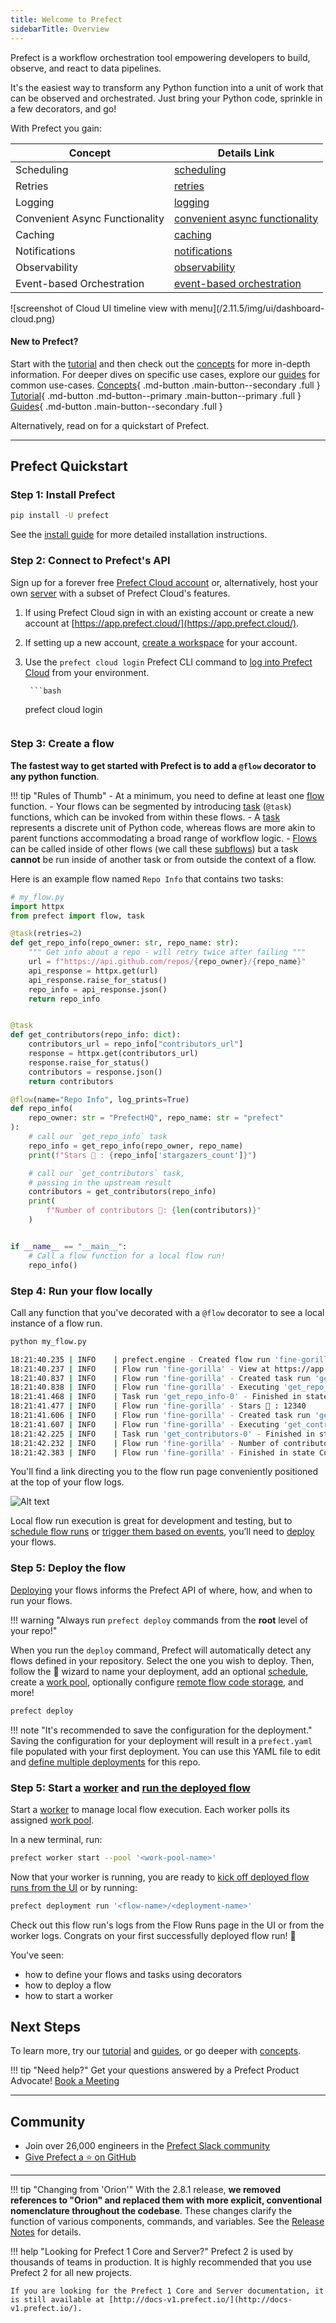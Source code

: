 ```yaml
---
title: Welcome to Prefect
sidebarTitle: Overview
---
```



Prefect is a workflow orchestration tool empowering developers to build, observe, and react to data pipelines.

It's the easiest way to transform any Python function into a unit of work that can be observed and orchestrated. Just bring your Python code, sprinkle in a few decorators, and go!

With Prefect you gain:

| Concept                      | Details Link                                         |
|------------------------------|------------------------------------------------------|
| Scheduling                   | [scheduling](/2.11.5/concepts/schedules)                    |
| Retries                      | [retries](/2.11.5/concepts/tasks/#task-arguments)           |
| Logging                      | [logging](/2.11.5/guides/logs/)                           |
| Convenient Async Functionality | [convenient async functionality](/2.11.5/concepts/task-runners/#task-runners) |
| Caching                      | [caching](/2.11.5/concepts/tasks/#caching)                  |
| Notifications                | [notifications](/2.11.5/cloud/automations/)                 |
| Observability                | [observability](/2.11.5/cloud/overview/)                    |
| Event-based Orchestration   | [event-based orchestration](/2.11.5/cloud/webhooks/)        |

<Frame caption="Prefect UI">![screenshot of Cloud UI timeline view with menu](/2.11.5/img/ui/dashboard-cloud.png)</Frame>


#### New to Prefect?
Start with the [tutorial](/2.11.5/tutorial/) and then check out the [concepts](/2.11.5/concepts/index/) for more in-depth information. For deeper dives on specific use cases, explore our [guides](guides/index/) for common use-cases. 
[Concepts](/2.11.5/concepts)\{ .md-button .main-button--secondary .full } [Tutorial](/2.11.5/tutorial/)\{ .md-button .md-button--primary .main-button--primary .full }  [Guides](guides)\{ .md-button .main-button--secondary .full }

Alternatively, read on for a quickstart of Prefect.


---

## Prefect Quickstart

### Step 1: Install Prefect

```bash
pip install -U prefect
```

See the [install guide](/2.11.5/getting-started/installation/) for more detailed installation instructions.
### Step 2: Connect to Prefect's API

Sign up for a forever free [Prefect Cloud account](/2.11.5/cloud/) or, alternatively, host your own [server](/2.11.5/host/) with a subset of Prefect Cloud's features.

1. If using Prefect Cloud sign in with an existing account or create a new account at [https://app.prefect.cloud/](https://app.prefect.cloud/).
2. If setting up a new account, [create a workspace](/2.11.5/cloud/workspaces/#create-a-workspace) for your account.
3. Use the `prefect cloud login` Prefect CLI command to [log into Prefect Cloud](/2.11.5/cloud/users/api-keys) from your environment.

        ```bash
    prefect cloud login
    ```
    
### Step 3: Create a flow
**The fastest way to get started with Prefect is to add a `@flow` decorator to any python function**.

!!! tip "Rules of Thumb"
    - At a minimum, you need to define at least one [flow](/2.11.5/tutorial/flows/) function.
    - Your flows can be segmented by introducing [task](/2.11.5/tutorial/tasks/) (`@task`) functions, which can be invoked from within these flows.
    - A [task](/2.11.5/concepts/tasks/) represents a discrete unit of Python code, whereas flows are more akin to parent functions accommodating a broad range of workflow logic.
    - [Flows](/2.11.5/concepts/flows) can be called inside of other flows (we call these [subflows](/2.11.5/concepts/flows/#composing-flows)) but a task **cannot** be run inside of another task or from outside the context of a flow.

Here is an example flow named `Repo Info` that contains two tasks:
```python
# my_flow.py
import httpx
from prefect import flow, task

@task(retries=2)
def get_repo_info(repo_owner: str, repo_name: str):
    """ Get info about a repo - will retry twice after failing """
    url = f"https://api.github.com/repos/{repo_owner}/{repo_name}"
    api_response = httpx.get(url)
    api_response.raise_for_status()
    repo_info = api_response.json()
    return repo_info


@task
def get_contributors(repo_info: dict):
    contributors_url = repo_info["contributors_url"]
    response = httpx.get(contributors_url)
    response.raise_for_status()
    contributors = response.json()
    return contributors

@flow(name="Repo Info", log_prints=True)  
def repo_info(
    repo_owner: str = "PrefectHQ", repo_name: str = "prefect"
):
    # call our `get_repo_info` task
    repo_info = get_repo_info(repo_owner, repo_name)
    print(f"Stars 🌠 : {repo_info['stargazers_count']}")

    # call our `get_contributors` task, 
    # passing in the upstream result
    contributors = get_contributors(repo_info)
    print(
        f"Number of contributors 👷: {len(contributors)}"
    )


if __name__ == "__main__":
    # Call a flow function for a local flow run!
    repo_info()
```

### Step 4: Run your flow locally
Call any function that you've decorated with a `@flow` decorator to see a local instance of a flow run.

```bash
python my_flow.py
```

```bash
18:21:40.235 | INFO    | prefect.engine - Created flow run 'fine-gorilla' for flow 'Repo Info'
18:21:40.237 | INFO    | Flow run 'fine-gorilla' - View at https://app.prefect.cloud/account/0ff44498-d380-4d7b-bd68-9b52da03823f/workspace/c859e5b6-1539-4c77-81e0-444c2ddcaafe/flow-runs/flow-run/c5a85193-69ea-4577-aa0e-e11adbf1f659
18:21:40.837 | INFO    | Flow run 'fine-gorilla' - Created task run 'get_repo_info-0' for task 'get_repo_info'
18:21:40.838 | INFO    | Flow run 'fine-gorilla' - Executing 'get_repo_info-0' immediately...
18:21:41.468 | INFO    | Task run 'get_repo_info-0' - Finished in state Completed()
18:21:41.477 | INFO    | Flow run 'fine-gorilla' - Stars 🌠 : 12340
18:21:41.606 | INFO    | Flow run 'fine-gorilla' - Created task run 'get_contributors-0' for task 'get_contributors'
18:21:41.607 | INFO    | Flow run 'fine-gorilla' - Executing 'get_contributors-0' immediately...
18:21:42.225 | INFO    | Task run 'get_contributors-0' - Finished in state Completed()
18:21:42.232 | INFO    | Flow run 'fine-gorilla' - Number of contributors 👷: 30
18:21:42.383 | INFO    | Flow run 'fine-gorilla' - Finished in state Completed('All states completed.')
```


You'll find a link directing you to the flow run page conveniently positioned at the top of your flow logs.

![Alt text](/2.11.5/img/ui/flow-run-diagram.jpg)

Local flow run execution is great for development and testing, but to [schedule flow runs](/2.11.5/concepts/schedules/) or [trigger them based on events](/2.11.5/cloud/automations/), you’ll need to [deploy](/2.11.5/concepts/deployments/) your flows.


### Step 5: Deploy the flow

[Deploying](/2.11.5/tutorial/deployments/) your flows informs the Prefect API of where, how, and when to run your flows.

!!! warning "Always run `prefect deploy` commands from the **root** level of your repo!"

When you run the `deploy` command, Prefect will automatically detect any flows defined in your repository. Select the one you wish to deploy. Then, follow the 🧙 wizard to name your deployment, add an optional [schedule](/2.11.5/concepts/schedules/), create a [work pool](/2.11.5/tutorial/deployments/#why-work-pools-and-workers), optionally configure [remote flow code storage](/2.11.5/concepts/deployments/#the-pull-action), and more!

```bash
prefect deploy
```

!!! note "It's recommended to save the configuration for the deployment."
    Saving the configuration for your deployment will result in a `prefect.yaml` file populated with your first deployment. You can use this YAML file to edit and [define multiple deployments](/2.11.5/concepts/deployments-ux/) for this repo. 


### Step 5: Start a [worker](/2.11.5/tutorial/deployments/#why-work-pools-and-workers) and [run the deployed flow](/2.11.5/concepts/deployments/#create-a-flow-run-from-a-deployment)

Start a [worker](/2.11.5/concepts/work-pools/#worker-overview) to manage local flow execution. Each worker polls its assigned [work pool](/2.11.5/tutorial/deployments/#why-work-pools-and-workers).

In a new terminal, run:
```bash
prefect worker start --pool '<work-pool-name>'
```

Now that your worker is running, you are ready to [kick off deployed flow runs from the UI](/2.11.5/concepts/deployments/#create-a-flow-run-with-prefect-ui) or by running:

```bash
prefect deployment run '<flow-name>/<deployment-name>'
```

Check out this flow run's logs from the Flow Runs page in the UI or from the worker logs. Congrats on your first successfully deployed flow run! 🎉

You've seen:

- how to define your flows and tasks using decorators
- how to deploy a flow
- how to start a worker

## Next Steps

To learn more, try our [tutorial](/2.11.5/tutorial) and [guides](/2.11.5/guides), or go deeper with [concepts](/2.11.5/concepts).

!!! tip "Need help?"
    Get your questions answered by a Prefect Product Advocate! [Book a Meeting](https://calendly.com/prefect-experts/prefect-product-advocates?utm_campaign=prefect_docs_cloud&utm_content=prefect_docs&utm_medium=docs&utm_source=docs)

---

## Community

- Join over 26,000 engineers in the [Prefect Slack community](https://prefect.io/slack)
- [Give Prefect a ⭐️ on GitHub](https://github.com/PrefectHQ/prefect)

---

!!! tip "Changing from 'Orion'"
    With the 2.8.1 release, **we removed references to "Orion" and replaced them with more explicit, conventional nomenclature throughout the codebase**. These changes clarify the function of various components, commands, and variables. See the [Release Notes](https://github.com/PrefectHQ/prefect/blob/main/RELEASE-NOTES.md#release-281) for details.

!!! help "Looking for Prefect 1 Core and Server?"
    Prefect 2 is used by thousands of teams in production. It is highly recommended that you use Prefect 2 for all new projects. 
    
    If you are looking for the Prefect 1 Core and Server documentation, it is still available at [http://docs-v1.prefect.io/](http://docs-v1.prefect.io/).
